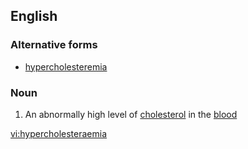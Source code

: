 ==English==

===Alternative forms===
*[[hypercholesteremia]]

===Noun===
{{en-noun|-}}

# {{context|medicine|lang=en}} An abnormally high level of [[cholesterol]] in the [[blood]]

[[vi:hypercholesteraemia]]
